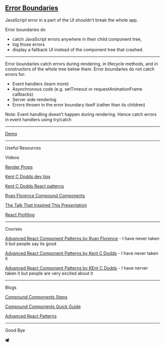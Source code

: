 
## [Error Boundaries](https://reactjs.org/docs/error-boundaries.html)
 JavaScript error in a part of the UI shouldn’t break the whole app. 

Error boundaries do 
 - catch JavaScript errors anywhere in their child component tree, 
 - log those errors
 - display a fallback UI instead of the component tree that crashed. 

---

Error boundaries catch errors during rendering, in lifecycle methods, and in constructors of the whole tree below them.
Error boundaries do not catch errors for:
 - Event handlers (learn more)
 - Asynchronous code (e.g. setTimeout or requestAnimationFrame callbacks)
 - Server side rendering
 - Errors thrown in the error boundary itself (rather than its children)

Note: Event handling doesn’t happen during rendering. Hence catch errors in event handlers using try/catch

---

[Demo](https://codesandbox.io/s/n4z49z0lxl)

---

Useful Resources

Videos

[Render Props](https://cdb.reacttraining.com/use-a-render-prop-50de598f11ce)

[Kent C Dodds dev tips](https://www.youtube.com/watch?v=F5fvEPsiMww&list=PLV5CVI1eNcJgCrPH_e6d57KRUTiDZgs0u)

[Kent C Dodds React patterns](https://www.youtube.com/watch?v=SuzutbwjUp8&list=PLV5CVI1eNcJgBniABPfk_tMliLrSJNC-T)

[Ryan Florence Compound Components](https://www.youtube.com/watch?v=hEGg-3pIHlE&t=185s)

[The Talk That Inspired This Presentation](https://www.youtube.com/watch?v=AiJ8tRRH0f8&index=5&list=PLV5CVI1eNcJgNqzNwcs4UKrlJdhfDjshf)

[React Profiling](https://www.youtube.com/watch?v=nySib7ipZdk&t=2s)

---
Courses

[Advanced React Component Patterns by Ryan Florence](https://reach.tech/courses) - I have never taken it but people say its good

[Advanced React Component Patterns by Kent C Dodds](https://egghead.io/courses/advanced-react-component-patterns) - I have never taken it

[Advanced React Component Patterns by KEnt C Dodds](https://frontendmasters.com/courses/advanced-react-patterns/) - I have nerver taken it but people are very excited about it

---
Blogs

[Compound Components Steps](https://hackernoon.com/3-easy-steps-to-writing-compound-components-5d4647b7bb7)

[Compound Components Quick Guide](https://blog.logrocket.com/guide-to-react-compound-components-9c4b3eb482e9)

[Advanced React Patterns](https://itnext.io/@shaundavidhutch)

---
Good Bye

🕊️